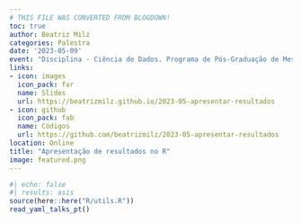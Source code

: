 ```yaml
---
# THIS FILE WAS CONVERTED FROM BLOGDOWN!
toc: true
author: Beatriz Milz
categories: Palestra
date: '2023-05-09'
event: "Disciplina - Ciência de Dados. Programa de Pós-Graduação de Mestrado Profissional em Inovação Tecnológica. Universidade Federal de São Paulo - Campus São José dos Campos"
links:
- icon: images
  icon_pack: far
  name: Slides
  url: https://beatrizmilz.github.io/2023-05-apresentar-resultados
- icon: github
  icon_pack: fab
  name: Códigos
  url: https://github.com/beatrizmilz/2023-05-apresentar-resultados
location: Online
title: "Apresentação de resultados no R"
image: featured.png
---
```


```r
#| echo: false
#| results: asis
source(here::here("R/utils.R"))
read_yaml_talks_pt()
```
